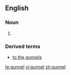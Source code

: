 ==English==

===Noun===
{{en-noun}}

# {{alternative spelling of|gunwale}}

===Derived terms===
* [[to the gunnels]]

[[te:gunnel]]
[[vi:gunnel]]
[[zh:gunnel]]